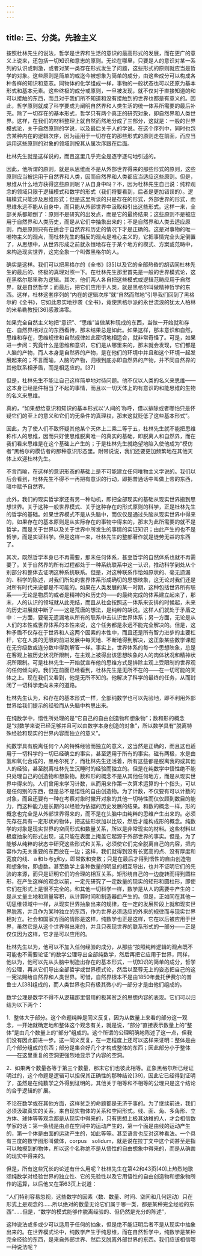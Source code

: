 ```yaml
---
---
---
```

title: 三、分类。先验主义
---



按照杜林先生的说法，哲学是世界和生活的意识的最高形式的发展，而在更广的意义上说来，还包括一切知识和意志的原则。无论在哪里，只要是人的意识对某一系列的认识或刺激，或者对某一类存在形式发生了问题，这些形式的原则就应当是哲学的对象。这些原则是简单的或迄今被想象为简单的成分，由这些成分可以构成各种各样的知识和意志。同物体的化学组成一样，事物的一般状态也可以还原为基本形式和基本元素。这些终极的成分或原则，一旦被发现，就不仅对于直接知道的和可以接触的东西，而且对于我们所不知道和没有接触到的世界也都是有意义的。因此，哲学原则就成了科学要成为阐明自然界和人类生活的统一体系所需要的最后补充。除了一切存在的基本形式，哲学只有两个真正的研究对象，即自然界和人类世界。这样，在我们的材料整理上就自然而然地分成了三部分，这就是：一般的世界模式论，关于自然原则的学说，以及最后关于人的学说。在这个序列中，同时也包含某种内在的逻辑次序，因为适用于一切存在的那些形式的原则走在前面，而应当运用这些原则的对象的领域则按其从属次序跟在后面。

杜林先生就是这样说的，而且这里几乎完全是逐字逐句地引述的。

因此，他所谓的原则，就是从思维而不是从外部世界得来的那些形式的原则，这些原则应当被运用于自然界和人类，因而自然界和人类都应当适应这些原则。但是，思维从什么地方获得这些原则呢？从自身中吗？不，因为杜林先生自己说：纯粹观念的领域只限于逻辑模式和数学的形式（我们将要看到，后者是更加错误的）。逻辑模式只能涉及思维形式；但是这里所谈的只是存在的形式，外部世界的形式，而思维永远不能从自身中，而只能从外部世界中汲取和引出这些形式。这样一来，全部关系都颠倒了：原则不是研究的出发点，而是它的最终结果；这些原则不是被应用于自然界和人类历史，而是从它们中抽象出来的；不是自然界和人类去适应原则，而是原则只有在适合于自然界和历史的情况下才是正确的。这是对事物的唯一唯物主义的观点，而杜林先生的相反的观点是唯心主义的，它把事情完全头足倒置了，从思想中，从世界形成之前就永恒地存在于某个地方的模式、方案或范畴中，来构造现实世界，这完全象一个叫做黑格尔的人。

确实是这样。我们可以把黑格尔的《全书》[35]以及它的全部热昏的胡话同杜林先生的最后的、终极的真理对照一下。在杜林先生那里首先是一般的世界模式论，这在黑格尔那里称为逻辑。其次，他们两人各自把这些模式或逻辑范畴应用于自然界，就是自然哲学；而最后，把它们应用于人类，就是黑格尔叫做精神哲学的东西。这样，杜林这套序列的“内在的逻辑次序”就“自然而然地”引导我们回到了黑格尔的《全书》，它如此忠实地抄袭《全书》，竟使黑格尔派的永世流浪的犹太人柏林的米希勒教授[36]感激涕零。

如果完全自然主义地把“意识”、“思维”当做某种现成的东西，当做一开始就和存在、自然界相对立的东西看待，那末结果总是如此。如果这样，那末意识和自然，思维和存在，思维规律和自然规律如此密切地相适合，就非常奇怪了。可是，如果进一步问：究竟什么是思维和意识，它们是从哪里来的，那末就会发现，它们都是人脑的产物，而人本身是自然界的产物，是在他们的环境中并且和这个环境一起发展起来的；不言而喻，人脑的产物，归根到底亦即自然界的产物，并不同自然界的其他联系相矛盾，而是相适应的。[37]

但是，杜林先生不能让自己这样简单地对待问题。他不仅以人类的名义来思维——这本身已经是件相当了不起的事情，而且以一切天体上的有意识的和能思维的生物的名义来思维。

真的，“如果想给意识和知识的基本形式以‘人间的’称呼，借以排除或者哪怕只是怀疑它们的至上的意义和它们的无条件的真理权，那末这就贬低了这些基本形式”。

因此，为了使人们不致怀疑其他某个天体上二乘二等于五，杜林先生就不能把思维称作人的思维，因而只好使思维脱离唯一的真实的基础，即脱离人和自然界，而在我们看来思维是在这个基础上产生的；于是杜林先生就绝望地陷入使他成为“模仿者”黑格尔的模仿者的那种意识形态里。附带说说，我们还要更加频繁地在其他天体上欢迎杜林先生。

不言而喻，在这样的意识形态的基础上是不可能建立任何唯物主义学说的。我们以后会看到，杜林先生不得不一再把有意识的行动，即把普通话中叫做上帝的东西，暗中赋予自然界。

此外，我们的现实哲学家还有另一种动机，即把全部现实的基础从现实世界搬到思想世界。关于这种一般世界模式、关于这种存在的形式原则的科学，正是杜林先生的哲学的基础。如果世界模式不是从头脑中，而仅仅是通过头脑从现实世界中得来的，如果存在的基本原则是从实际存在的事物中得来的，那末为此所需要的就不是哲学，而是关于世界以及关于世界中所发生的事情的实证知识；由此产生的也不是哲学，而是实证科学。但是这样一来，杜林先生的整部著作就是徒劳无益的东西了。

其次，既然哲学本身已不再需要，那末任何体系，甚至哲学的自然体系也就不再需要了。关于自然界的所有过程都处于一种系统联系中这一认识，推动科学到处从个别部分和整体去证明这种系统联系。但是，对这种联系作恰如原状的、毫无遗漏的、科学的陈述，对我们所处的世界体系形成确切的思想映象，这无论对我们还是对所有时代来说都是不可能的。如果在人类发展的某一时期，这种包括世界所有联系——无论是物质的或者是精神的和历史的——的最终完成的体系建立起来了，那末，人的认识的领域就从此完结，而且从社会按照这一体系来安排的时候起，未来的历史进展就中断了——这是荒唐的想法，是纯粹的胡说。这样人们就处于矛盾之中：一方面，要毫无遗漏地从所有的联系中去认识世界体系；另一方面，无论是从人们的本性或世界体系的本性来说，这个任务都是永远不能完全解决的。但是，这种矛盾不仅存在于世界和人这两个因素的本性中，而且还是所有智力进步的主要杠杆，它在人类的无限的前进发展中每天地、不断地得到解决，这正象某些数学课题在无穷级数或连分数中得到解答一样。事实上，世界体系的每一个思想映象，总是在客观上被历史状况所限制，在主观上被得出该思想映象的人的肉体状况和精神状况所限制。可是杜林先生一开始就宣布他的思维方式是排除主观上受限制的世界观的任何倾向的。我们在前面已经看到，杜林先生是无所不在的——在一切可能的天体之上。现在我们又看到，他是无所不知的。他解决了科学的最终的任务，从而封闭了一切科学走向未来的道路。

杜林先生认为，和存在的基本形式一样，全部纯数学也可以先验地，即不利用外部世界给我们提示的经验而从头脑中构思出来。

在纯数学中，悟性所处理的是“它自己的自由创造物和想象物”；数和形的概念是“对数学来说已经足够并且可以由数学本身创造的对象”，所以数学具有“脱离特殊经验和现实的世界内容而独立的意义”。

纯数学具有脱离任何个人的特殊经验而独立的意义，这当然是正确的，而且这也适用于一切科学的一切已经确立的事实，甚至适用于所有的事实。磁有两极，水是由氢和氧化合成的，黑格尔死了，而杜林先生还活着，所有这些都是脱离我的或其他人的经验，甚至脱离杜林先生沉睡时的经验而独立的。但是在纯数学中悟性绝不能只处理自己的创造物和想象物。数和形的概念不是从其他任何地方，而是从现实世界中得来的。人们曾用来学习计数，从而用来作第一次算术运算的十个指头，可以是任何别的东西，但是总不是悟性的自由创造物。为了计数，不仅要有可以计数的对象，而且还要有一种在考察对象时撇开对象的其他一切特性而仅仅顾到数目的能力，而这种能力是长期的以经验为依据的历史发展的结果。和数的概念一样，形的概念也完全是从外部世界得来的，而不是在头脑中由纯粹的思维产生出来的。必须先存在具有一定形状的物体，把这些形状加以比较，然后才能构成形的概念。纯数学的对象是现实世界的空间形式和数量关系，所以是非常现实的材料。这些材料以极度抽象的形式出现，这只能在表面上掩盖它起源于外部世界的事实。但是，为了能够从纯粹的状态中研究这些形式和关系，必须使它们完全脱离自己的内容，把内容作为无关重要的东西放在一边；这样，我们就得到没有长宽高的点、没有厚度和宽度的线、ａ和ｂ与χ和y，即常数和变数；只是在最后才得到悟性的自由创造物和想象物，即虚数。甚至数学上各种数量的明显的相互导出，也并不证明它们的先验的来源，而只是证明它们的合理的相互关系。矩形绕自己的一边旋转而得到圆柱形，在产生这样的观念以前，一定先研究了一定数量的现实的矩形和圆柱形，即使它们在形式上是很不完全的。和其他一切科学一样，数学是从人的需要中产生的：是从丈量土地和测量容积，从计算时间和制造器皿产生的。但是，正如同在其他一切思维领域中一样，从现实世界抽象出来的规律，在一定的发展阶段上就和现实世界脱离，并且作为某种独立的东西，作为世界必须适应的外来的规律而与现实世界相对立。社会和国家方面的情形是这样，纯数学也正是这样，它在以后被应用于世界，虽然它是从这个世界得出来的，并且只表现世界的联系形式的一部分——正是仅仅因为这样，它才是可以应用的。

杜林先生以为，他可以不加入任何经验的成分，从那些“按照纯粹逻辑的观点既不可能也不需要论证”的数学公理导出全部纯数学，然后再把它应用于世界，同样，他以为，他可以先从头脑中制造出存在的基本形式，一切知识的简单的成分，哲学的公理，再从它们导出全部哲学或世界模式论，然后以至尊无上的姿态把自己的这一宪法赐给自然界和人类世界。可惜，自然界根本不是由1850年曼托伊费尔的普鲁士人[38]组成的，而人类世界也只有极其微小的一部分才是由他们组成的。

数学公理是数学不得不从逻辑那里借用的极其贫乏的思想内容的表现。它们可以归结为以下两个：

1．整体大于部分。这个命题纯粹是同义反复，因为从数量上来看的部分这一观念，一开始就确定地和整体这个观念有关，就是说，“部分”直接表示数量上的“整体”是由几个数量上的“部分”组成的。这个所谓的公理明确地陈述了这一点，但我们没有因此前进一步。这一同义反复，在一定程度上还可以这样来证明：整体是由几个部分组成的东西；部分是集合好几个才构成整体的东西；因此部分小于整体——在这里重复的空洞更强烈地显示了内容的空洞。

2．如果两个数量各等于第三个数量，那末它们也彼此相等。正象黑格尔所已经证明过的，这个命题是逻辑可以担保其正确性的那种结论[39]，因此它已经得到证明了，虽然是在纯数学之外得到证明的。其他关于相等和不相等的公理只是这个结论的合乎逻辑的扩展。

不论在数学或在其他方面，这样贫乏的命题都是无济于事的。为了继续前进，我们必须汲取真实的关系，来自现实物体的关系和空间形式。线、面、角、多角形、立方体、球体等等观念都是从现实中得来的，只有思想上极其幼稚的人，才会相信数学家的话：第一条线是由点在空间中的运动产生的，第一个面是由线的运动产生的，第一个体是由面的运动产生的，如此等等。甚至语言也反对这种看法。一个具有三度的数学图形叫做体，corpus　solidum，就是说在拉丁文中这个词甚至是指可以触摸到的物体，所以这个名称绝不是从悟性的自由想象中得来的，而是从确凿的现实中得来的。

但是，所有这些冗长的论述有什么用呢？杜林先生在第42和43页[40]上热烈地歌颂纯数学对经验世界的独立性、它的先验性以及它用悟性的自由创造物和想象物所作的运算，以后他又在第63页上说道：

“人们特别容易忽视，这些数学的因素〈数、数量、时间、空间和几何运动〉只在形式上是观念的……所以绝对的数量无论它们属于哪一类，都是某种完全经验的东西”……但是，“数学的模式能够作脱离经验的、但仍然是充分的陈述”，

这种说法或多或少可以适用于任何的抽象，但是绝不能证明后者不是从现实中抽象出来的。在世界模式论中，纯数学产生于纯思维，而在自然哲学中，纯数学是某种完全经验的东西，是来自外部世界、然后又脱离外部世界的东西。我们应该相信哪一种说法呢？